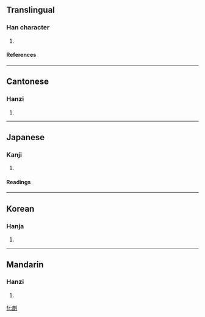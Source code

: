 ==Translingual==
===Han character===
{{Han char|rad=刀|as=09|sn=11|four=0220<sub>0</sub>|canj=戈水中弓 (IELN)}}
# {{defn|Han}}
====References====
{{Han ref|kx=0142.160|dkj=02090|dj=0322.020|hdz=10349.040|uh=526B|ud=21099|bh=D469|bd=54377}}
----

==Cantonese==
===Hanzi===
{{yue-hanzi|jyut=|y=dok6}}
# {{defn|Cantonese}}
----
==Japanese==
===Kanji===
{{ja-kanji|grade=|rs=刀09}}
# {{defn|Japanese}} <!-- line may be deleted if/when POS headers are added --> 
====Readings====
{{ja-readings|on=[[たく]] (taku), [[だく]] (daku), [[と]] (to), [[ぞ]] (zo)|kun=[[わける]] (wakeru), [[とじる]] (tojiru)}}
----
==Korean==
===Hanja===
{{ko-hanja|hangeul=탁|rv=tak|mr=t'ak}}
# {{defn|Korean}}
----
==Mandarin==
===Hanzi===
{{cmn-hanzi|pin=duó (duo2)|wg=to<sup>2</sup>|y=}}
# {{defn|Mandarin}}

[[fr:剫]]
